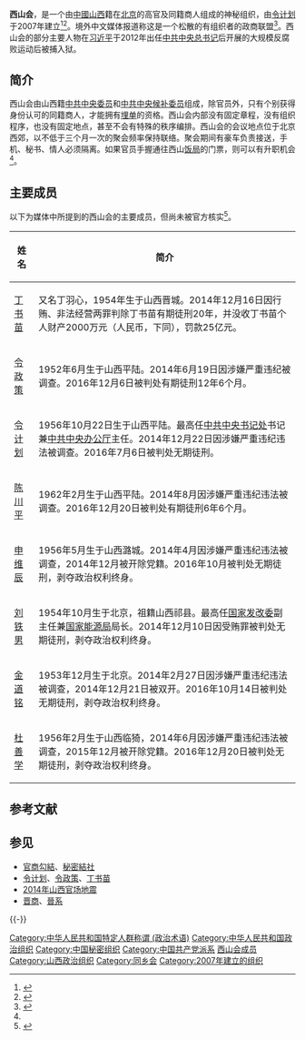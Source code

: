 {{NOT|西山会议|新西山会议}}

'''西山会'''，是一个由[[中國|中國]][[山西|山西]]籍在[[北京市|北京]]的高官及同籍商人组成的神秘组织，由[[令计划|令计划]]于2007年建立<ref name="真话">{{cite news|title=《打铁记》第15章：山西“西山会”|url=http://zhenhua.163.com/13/1011/11/9ATEKTCR000464E2.html|publisher=网易真话|date=2013-10-11|accessdate=2015-01-24|archiveurl=https://web.archive.org/web/20150113223156/http://zhenhua.163.com/13/1011/11/9ATEKTCR000464E2.html|archivedate=2015-01-13|deadurl=yes}}</ref><ref>{{cite news|title=揭秘令计划与“西山会”：广纳山西籍官员和商人|url=http://www.mnw.cn/news/china/834737.html|publisher=闽南网|date=2014-12-23|accessdate=2015-01-24|deadurl=yes|archiveurl=https://web.archive.org/web/20150128133231/http://www.mnw.cn/news/china/834737.html|archivedate=2015-01-28|df=}}</ref>。境外中文媒体报道称这是一个松散的有组织者的政商联盟<ref name="多维">{{cite news|title=西山会引爆舆论 令计划的政治图谋|url=http://china.dwnews.com/news/2014-12-24/59626002.html|publisher=多维新闻|date=2014-12-24|accessdate=2015-01-24|archivedate=2015-01-28|archiveurl=https://web.archive.org/web/20150128112330/http://china.dwnews.com/news/2014-12-24/59626002.html|deadurl=no}}</ref>。西山会的部分主要人物在[[习近平|习近平]]于2012年出任[[中国共产党中央委员会总书记|中共中央总书记]]后开展的大规模反腐败运动后被捕入狱。

== 简介 ==
西山会由山西籍[[中国共产党中央委员会委员|中共中央委员]]和[[中国共产党中央委员会候补委员|中共中央候补委员]]组成，除官员外，只有个别获得身份认可的同籍商人，才能拥有[[埋单|埋单]]的资格。西山会内部没有固定章程，没有组织程序，也没有固定地点，甚至不会有特殊的秩序编排。西山会的会议地点位于北京西郊，以不低于三个月一次的聚会频率保持联络。聚会期间有豪车负责接送，手机、秘书、情人必须隔离。如果官员手握通往西山[[饭局|饭局]]的门票，则可以有升职机会<ref name="真话" />。

== 主要成员 ==
以下为媒体中所提到的西山会的主要成员，但尚未被官方核实<ref name="西陆">{{cite news|title=西山会名册曝光 申维辰令政策刘铁男丁书苗陈川平|url=http://junshi.xilu.com/news/xishanhui.html|publisher=西陆网|date=2014-12-23|accessdate=2015-01-25|archivedate=2016-10-03|archiveurl=https://web.archive.org/web/20161003074413/http://junshi.xilu.com/news/xishanhui.html|deadurl=no}}</ref>。

{| class="wikitable"
|-
! 姓名 !! 简介
|-
| [[丁书苗|丁书苗]] || 又名丁羽心，1954年生于山西晋城。2014年12月16日因行贿、非法经营两罪判除丁书苗有期徒刑20年，并没收丁书苗个人财产2000万元（人民币，下同），罚款25亿元。
|-
| [[令政策|令政策]] || 1952年6月生于山西平陆。2014年6月19日因涉嫌严重违纪被调查。2016年12月6日被判处有期徒刑12年6个月。
|-
| [[令计划|令计划]] || 1956年10月22日生于山西平陆。最高任[[中国共产党中央书记处|中共中央书记处]]书记兼[[中共中央办公厅|中共中央办公厅]]主任。2014年12月22日因涉嫌严重违纪违法被调查。2016年7月6日被判处无期徒刑。
|-
| [[陈川平|陈川平]] || 1962年2月生于山西平陆。2014年8月因涉嫌严重违纪违法被调查。2016年12月20日被判处有期徒刑6年6个月。
|-
| [[申维辰|申维辰]] || 1956年5月生于山西潞城。2014年4月因涉嫌严重违纪违法被调查，2014年12月被开除党籍。2016年10月被判处无期徒刑，剥夺政治权利终身。
|-
| [[刘铁男|刘铁男]] || 1954年10月生于北京，祖籍山西祁县。最高任[[国家发改委|国家发改委]]副主任兼[[国家能源局|国家能源局]]局长。2014年12月10日因受贿罪被判处无期徒刑，剥夺政治权利终身。
|-
| [[金道铭|金道铭]] || 1953年12月生于北京。2014年2月27日因涉嫌严重违纪违法被调查，2014年12月21日被双开。2016年10月14日被判处无期徒刑，剥夺政治权利终身。
|-
| [[杜善学|杜善学]] || 1956年2月生于山西临猗，2014年6月因涉嫌严重违纪违法被调查，2015年12月被开除党籍。2016年12月20日被判处无期徒刑，剥夺政治权利终身。
|}

== 参考文献 ==
{{Reflist}}

== 参见 ==
{{Portal|中华人民共和国|中国共产党|政治|山西}}
* [[官商勾結|官商勾結]]、[[秘密結社|秘密結社]]
* [[令计划|令计划]]、[[令政策|令政策]]、[[丁书苗|丁书苗]]
* [[2014年山西官场地震|2014年山西官场地震]]
* [[晋商|晋商]]、[[晉系|晉系]]

{{-}}
{{中国共产党派系}}
{{中共十八大到十九大期间的反腐败工作}}

{{DEFAULTSORT:Xi西}}
[[Category:中华人民共和国特定人群称谓_(政治术语)|Category:中华人民共和国特定人群称谓 (政治术语)]]
[[Category:中华人民共和国政治组织|Category:中华人民共和国政治组织]]
[[Category:中国秘密组织|Category:中国秘密组织]]
[[Category:中国共产党派系|Category:中国共产党派系]]
[[Category:西山会成员|]]
[[Category:山西政治组织|Category:山西政治组织]]
[[Category:同乡会|Category:同乡会]]
[[Category:2007年建立的组织|Category:2007年建立的组织]]